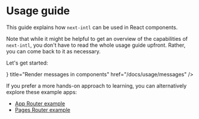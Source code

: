 
# Usage guide

This guide explains how `next-intl` can be used in React components.

Note that while it might be helpful to get an overview of the capabilities of `next-intl`, you don't have to read the whole usage guide upfront. Rather, you can come back to it as necessary.

Let's get started:

<Cards num={2}>
  <Card
    arrow
    icon={<ChatBubbleBottomCenterTextIcon />}
    title="Render messages in components"
    href="/docs/usage/messages"
  />
</Cards>

If you prefer a more hands-on approach to learning, you can alternatively explore these example apps:

- [App Router example](/examples/app-router)
- [Pages Router example](/examples/pages-router)

